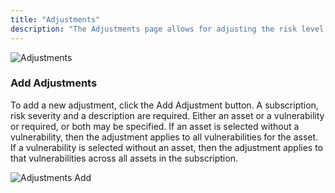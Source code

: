 ```yaml
---
title: "Adjustments"
description: "The Adjustments page allows for adjusting the risk level of identified vulnerabilities."
---
```


<Frame type="glass">
  <img src="/images/adjustments.png" alt="Adjustments" />
</Frame>

### Add Adjustments

To add a new adjustment, click the Add Adjustment button.  A subscription, risk severity and a description are required.  Either an asset or a vulnerability or required, or both may be specified.  If an asset is selected without a vulnerability, then the adjustment applies to all vulnerabilities for the asset.  If a vulnerability is selected without an asset, then the adjustment applies to that vulnerabilities across all assets in the subscription.

<Frame type="glass">
  <img src="/images/adjustments-add.png" alt="Adjustments Add" />
</Frame>
